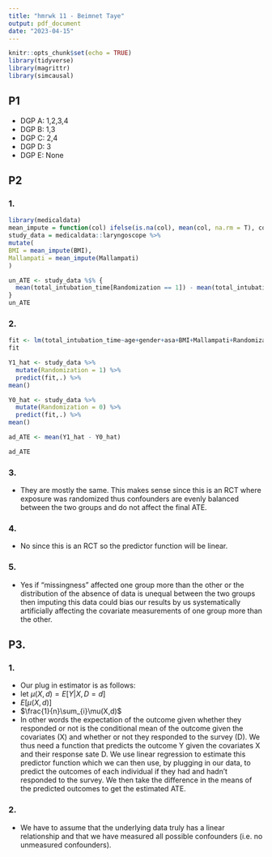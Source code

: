 ```yaml
---
title: "hmrwk 11 - Beimnet Taye"
output: pdf_document
date: "2023-04-15"
---
```


```r
knitr::opts_chunk$set(echo = TRUE)
library(tidyverse)
library(magrittr)
library(simcausal)
```

## P1

-   DGP A: 1,2,3,4
-   DGP B: 1,3
-   DGP C: 2,4
-   DGP D: 3
-   DGP E: None

## P2

### 1.
```r
library(medicaldata)
mean_impute = function(col) ifelse(is.na(col), mean(col, na.rm = T), col)
study_data = medicaldata::laryngoscope %>%
mutate(
BMI = mean_impute(BMI),
Mallampati = mean_impute(Mallampati)
)

un_ATE <- study_data %$% {
  mean(total_intubation_time[Randomization == 1]) - mean(total_intubation_time[Randomization == 0])
}
un_ATE
```

### 2.
```r
fit <- lm(total_intubation_time~age+gender+asa+BMI+Mallampati+Randomization, study_data)
fit

Y1_hat <- study_data %>% 
  mutate(Randomization = 1) %>% 
  predict(fit,.) %>% 
mean()

Y0_hat <- study_data %>% 
  mutate(Randomization = 0) %>% 
  predict(fit,.) %>% 
mean()

ad_ATE <- mean(Y1_hat - Y0_hat)

ad_ATE


```

### 3.
-   They are mostly the same. This makes sense since this is an RCT where exposure was randomized thus confounders are evenly balanced between the two groups and do not affect the final ATE.

### 4.
-   No since this is an RCT so the predictor function will be linear. 

### 5.
-   Yes if "missingness" affected one group more than the other or the distribution of the absence of data is unequal between the two groups then imputing this data could bias our results by us systematically artificially affecting the covariate measurements of one group more than the other.


## P3.

### 1.
-   Our plug in estimator is as follows:
-   $\text{let } \mu(X,d) = E[Y|X,D=d]$
-   $E[\mu(X,d)]$
-   $\frac{1}{n}\sum_{i}\mu(X,d)$
-   In other words the expectation of the outcome given whether they responded or not is the conditional mean of the outcome given the covariates (X) and whether or not they responded to the survey (D). We thus need a function that predicts the outcome Y given the covariates X and their response sate D. We use linear regression to estimate this predictor function which we can then use, by plugging in our data, to predict the outcomes of each individual if they had and hadn't responded to the survey. We then take the difference in the means of the predicted outcomes to get the estimated ATE. 

### 2.
-   We have to assume that the underlying data truly has a linear relationship and that we have measured all possible confounders (i.e. no unmeasured confounders).




